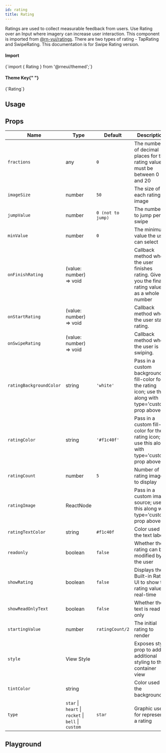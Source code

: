 ```yaml
---
id: rating
title: Rating
---
```



<IconsStyle />

Ratings are used to collect measurable feedback from users.
Use Rating over an Input where imagery can increase user interaction.
This component is imported from [@rn-vui/ratings](https://github.com/deepktp/react-native-vikalp-ratings).
There are two types of rating - TapRating and SwipeRating.
This documentation is for Swipe Rating version.

<div class="row inline-flex-center">
  <div class="col col--3">
    <h4>Import</h4>
  </div>
  <div class="col col--9">
    <CodeBlock>{`import { Rating } from '@rneui/themed';`}</CodeBlock>
  </div>
  <div class="col col--3">
    <h4>
      Theme Key{" "}
      <a href="../customizing#using-themeprovider">
        <BiInfoCircle />
      </a>
    </h4>
  </div>
  <div class="col col--9">
    <CodeBlock>{`Rating`}</CodeBlock>
  </div>
</div>

## Usage

<Usage />

## Props

<div class='table-responsive'>

| Name                    | Type                                                | Default           | Description                                                                                              |
| ----------------------- | --------------------------------------------------- | ----------------- | -------------------------------------------------------------------------------------------------------- |
| `fractions`             | any                                                 | `0`               | The number of decimal places for the rating value; must be between 0 and 20                              |
| `imageSize`             | number                                              | `50`              | The size of each rating image                                                                            |
| `jumpValue`             | number                                              | `0 (not to jump)` | The number to jump per swipe                                                                             |
| `minValue`              | number                                              | `0`               | The minimum value the user can select                                                                    |
| `onFinishRating`        | (value: number) => void                             |                   | Callback method when the user finishes rating. Gives you the final rating value as a whole number        |
| `onStartRating`         | (value: number) => void                             |                   | Callback method when the user starts rating.                                                             |
| `onSwipeRating`         | (value: number) => void                             |                   | Callback method when the user is swiping.                                                                |
| `ratingBackgroundColor` | string                                              | `'white'`         | Pass in a custom background-fill-color for the rating icon; use this along with type='custom' prop above |
| `ratingColor`           | string                                              | `'#f1c40f'`       | Pass in a custom fill-color for the rating icon; use this along with type='custom' prop above            |
| `ratingCount`           | number                                              | `5`               | Number of rating images to display                                                                       |
| `ratingImage`           | ReactNode                                           |                   | Pass in a custom image source; use this along with type='custom' prop above                              |
| `ratingTextColor`       | string                                              | `#f1c40f`         | Color used for the text labels                                                                           |
| `readonly`              | boolean                                             | `false`           | Whether the rating can be modified by the user                                                           |
| `showRating`            | boolean                                             | `false`           | Displays the Built-in Rating UI to show the rating value in real-time                                    |
| `showReadOnlyText`      | boolean                                             | `false`           | Whether the text is read only                                                                            |
| `startingValue`         | number                                              | `ratingCount/2`   | The initial rating to render                                                                             |
| `style`                 | View Style                                          |                   | Exposes style prop to add additional styling to the container view                                       |
| `tintColor`             | string                                              |                   | Color used for the background                                                                            |
| `type`                  | `star` \| `heart` \| `rocket` \| `bell` \| `custom` | `star`            | Graphic used for represent a rating                                                                      |

</div>

## Playground

<Play />
